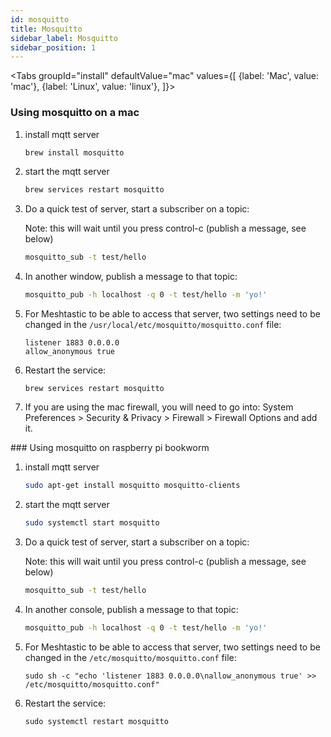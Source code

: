 ```yaml
---
id: mosquitto
title: Mosquitto
sidebar_label: Mosquitto
sidebar_position: 1
---
```



<Tabs
groupId="install"
defaultValue="mac"
values={[
{label: 'Mac', value: 'mac'},
{label: 'Linux', value: 'linux'},
]}>
<TabItem value="mac">
### Using mosquitto on a mac

1. install mqtt server

   ```sh
   brew install mosquitto
   ```

2. start the mqtt server

   ```sh
   brew services restart mosquitto
   ```

3. Do a quick test of server, start a subscriber on a topic:

   Note: this will wait until you press control-c (publish a message, see below)

   ```sh
   mosquitto_sub -t test/hello
   ```

4. In another window, publish a message to that topic:

   ```sh
   mosquitto_pub -h localhost -q 0 -t test/hello -m 'yo!'
   ```

5. For Meshtastic to be able to access that server, two settings need to be changed in the
   `/usr/local/etc/mosquitto/mosquitto.conf` file:

   ```shell
   listener 1883 0.0.0.0
   allow_anonymous true
   ```

6. Restart the service:

   ```shell
   brew services restart mosquitto
   ```

7. If you are using the mac firewall, you will need to go into: System Preferences > Security & Privacy > Firewall > Firewall Options and add it.
</TabItem>
<TabItem value="linux">
### Using mosquitto on raspberry pi bookworm

1. install mqtt server

   ```sh
   sudo apt-get install mosquitto mosquitto-clients
   ```

2. start the mqtt server

   ```sh
   sudo systemctl start mosquitto
   ```

3. Do a quick test of server, start a subscriber on a topic:

   Note: this will wait until you press control-c (publish a message, see below)

   ```sh
   mosquitto_sub -t test/hello
   ```

4. In another console, publish a message to that topic:

   ```sh
   mosquitto_pub -h localhost -q 0 -t test/hello -m 'yo!'
   ```

5. For Meshtastic to be able to access that server, two settings need to be changed in the
   `/etc/mosquitto/mosquitto.conf` file:

   ```shell
   sudo sh -c "echo 'listener 1883 0.0.0.0\nallow_anonymous true' >> /etc/mosquitto/mosquitto.conf"
   ```

6. Restart the service:

   ```shell
   sudo systemctl restart mosquitto
   ```
</TabItem>
</Tabs>
